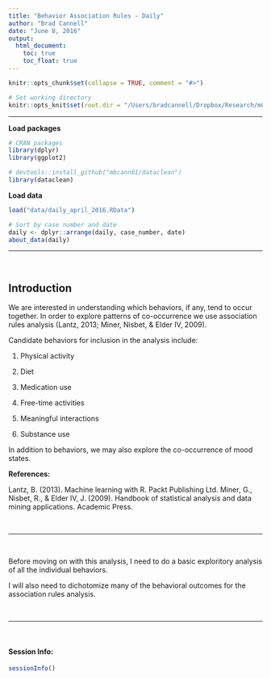 ```yaml
---
title: "Behavior Association Rules - Daily"
author: "Brad Cannell"
date: "June 8, 2016"
output: 
  html_document:
    toc: true
    toc_float: true
---
```


```r
knitr::opts_chunk$set(collapse = TRUE, comment = "#>")

# Set working directory
knitr::opts_knit$set(root.dir = "/Users/bradcannell/Dropbox/Research/mChat")
```

-------------------------------------------------------------------------------

**Load packages**
```r
# CRAN packages
library(dplyr)
library(ggplot2)

# devtools::install_github("mbcann01/dataclean")
library(dataclean)
```

**Load data**  
```r
load("data/daily_april_2016.RData")

# Sort by case number and date
daily <- dplyr::arrange(daily, case_number, date)
about_data(daily)
```

-------------------------------------------------------------------------------   

&nbsp;

## Introduction

We are interested in understanding which behaviors, if any, tend to occur together. In order to explore patterns of co-occurrence we use association rules analysis (Lantz, 2013; Miner, Nisbet, & Elder IV, 2009). 

Candidate behaviors for inclusion in the analysis include:

1. Physical activity

2. Diet

3. Medication use

4. Free-time activities

5. Meaningful interactions

6. Substance use

In addition to behaviors, we may also explore the co-occurrence of mood states.


**References:**

Lantz, B. (2013). Machine learning with R. Packt Publishing Ltd.
Miner, G., Nisbet, R., & Elder IV, J. (2009). Handbook of statistical analysis and data mining applications. Academic Press.

&nbsp;

-------------------------------------------------------------------------------   

&nbsp;

Before moving on with this analysis, I need to do a basic exploritory analysis of all the individual behaviors.

I will also need to dichotomize many of the behavioral outcomes for the association rules analysis.


&nbsp;

-------------------------------------------------------------------------------   

&nbsp;

#### Session Info:
```r
sessionInfo()
```

